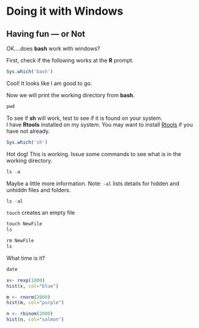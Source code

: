 # Doing it with Windows

## Having fun --- or Not

OK....does **bash** work with windows?

First, check if the following works at the **R** prompt.

```r
Sys.which('bash')
```

Cool!  It looks like I am good to go.

Now we will print the working directory from **bash**.

```r
pwd
```

To see if **sh** will work, test to see if it is found on your system.  
I have **Rtools** installed on my system.  You may want to install [Rtools](http://cran.r-project.org/bin/windows/Rtools/) if you have not already.

```r
Sys.which('sh')
```

Hot dog!  This is working.  Issue some commands to see what is in the working directory.

```r
ls -a
```

Maybe a little more information. Note: `-al` lists details for hidden and 
unhiddn files and folders.

```r
ls -al
```
`touch` creates an empty file

```r
touch NewFile
ls
```
```r
rm NewFile
ls
```

What time is it?

```r
date
```

```r
x<- rexp(1000)
hist(x, col="blue")
```

```r
m <- rnorm(2000)
hist(m, col="purple")
```

```r
n <- rbinom(2000)
hist(n, col="salmon")
```

